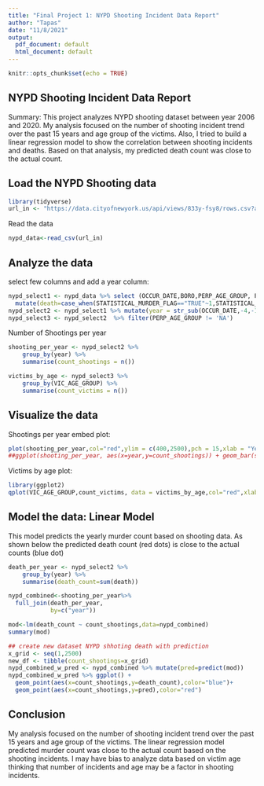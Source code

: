 ---
title: "Final Project 1: NYPD Shooting Incident Data Report"
author: "Tapas"
date: "11/8/2021"
output:
  pdf_document: default
  html_document: default
---

```{r setup, include=FALSE}
knitr::opts_chunk$set(echo = TRUE)
```

## NYPD Shooting Incident Data Report
Summary: This project analyzes NYPD shooting dataset between year 2006 and 2020. My analysis focused on the number of shooting incident trend over the past 15 years and age group of the victims. Also, I tried to build a linear regression model to show the correlation between shooting incidents and deaths. Based on that analysis, my predicted death count was close to the actual count.


## Load the NYPD Shooting data

```{r get_nypd_data}
library(tidyverse)
url_in <- "https://data.cityofnewyork.us/api/views/833y-fsy8/rows.csv?accessType=DOWNLOAD"
```

Read the data

```{r nypd_data}
nypd_data<-read_csv(url_in)
```

## Analyze the data

select few columns and add a year column:
```{r select_data}
nypd_select1 <- nypd_data %>% select (OCCUR_DATE,BORO,PERP_AGE_GROUP, PERP_RACE,VIC_AGE_GROUP,VIC_SEX,STATISTICAL_MURDER_FLAG,INCIDENT_KEY)%>%
  mutate(death=case_when(STATISTICAL_MURDER_FLAG=="TRUE"~1,STATISTICAL_MURDER_FLAG=="FALSE"~0))
nypd_select2 <- nypd_select1 %>% mutate(year = str_sub(OCCUR_DATE,-4,-1))
nypd_select3 <- nypd_select2  %>% filter(PERP_AGE_GROUP != 'NA')
```

Number of Shootings per year

```{r shooting_per_year_data}
shooting_per_year <- nypd_select2 %>% 
    group_by(year) %>%
    summarise(count_shootings = n())
```

```{r victims_by_age1}
victims_by_age <- nypd_select3 %>% 
    group_by(VIC_AGE_GROUP) %>%
    summarise(count_victims = n())
```

## Visualize the data

Shootings per year embed plot:

```{r shooting_per_year, echo=TRUE}
plot(shooting_per_year,col="red",ylim = c(400,2500),pch = 15,xlab = "Year",ylab = "Shooting Incidents")
##ggplot(shooting_per_year, aes(x=year,y=count_shootings)) + geom_bar(stat="identity") 
```

Victims by age plot:


```{r victims_by_age, echo=TRUE}
library(ggplot2)
qplot(VIC_AGE_GROUP,count_victims, data = victims_by_age,col="red",xlab = "Age Group",ylab = "No of Victims")

```

## Model the data: Linear Model 

This model predicts the yearly murder count based on shooting data. As shown below the predicted death count (red dots) is close to the actual counts (blue dot)

```{r linear_model_1, echo=TRUE}
death_per_year <- nypd_select2 %>% 
    group_by(year) %>%
    summarise(death_count=sum(death))

nypd_combined<-shooting_per_year%>%
  full_join(death_per_year,
            by=c("year"))

mod<-lm(death_count ~ count_shootings,data=nypd_combined)
summary(mod)

## create new dataset NYPD shhoting death with prediction
x_grid <- seq(1,2500)
new_df <- tibble(count_shootings=x_grid)
nypd_combined_w_pred <- nypd_combined %>% mutate(pred=predict(mod))
nypd_combined_w_pred %>% ggplot() +
  geom_point(aes(x=count_shootings,y=death_count),color="blue")+
  geom_point(aes(x=count_shootings,y=pred),color="red")

```

## Conclusion

My analysis focused on the number of shooting incident trend over the past 15 years and age group of the victims. The linear regression model predicted murder count was close to the actual count based on the shooting incidents. I may have bias to analyze data based on victim age thinking that number of incidents and age may be a factor in shooting incidents.
